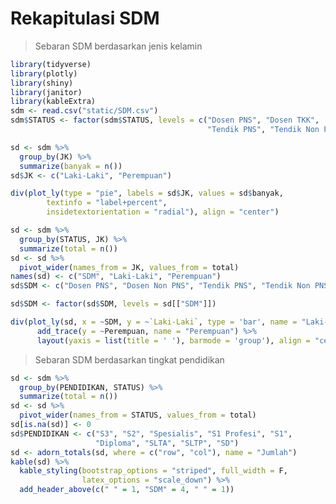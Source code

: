 # Rekapitulasi SDM

> Sebaran SDM berdasarkan jenis kelamin

```r
library(tidyverse)
library(plotly)
library(shiny)
library(janitor)
library(kableExtra)
sdm <- read.csv("static/SDM.csv")
sdm$STATUS <- factor(sdm$STATUS, levels = c("Dosen PNS", "Dosen TKK",
                                            "Tendik PNS", "Tendik Non PNS"))

sd <- sdm %>%
  group_by(JK) %>%
  summarize(banyak = n())
sd$JK <- c("Laki-Laki", "Perempuan")

div(plot_ly(type = "pie", labels = sd$JK, values = sd$banyak,
        textinfo = "label+percent",
        insidetextorientation = "radial"), align = "center")

sd <- sdm %>%
  group_by(STATUS, JK) %>%
  summarize(total = n())
sd <- sd %>%
  pivot_wider(names_from = JK, values_from = total)
names(sd) <- c("SDM", "Laki-Laki", "Perempuan")
sd$SDM <- c("Dosen PNS", "Dosen Non PNS", "Tendik PNS", "Tendik Non PNS")

sd$SDM <- factor(sd$SDM, levels = sd[["SDM"]])

div(plot_ly(sd, x = ~SDM, y = ~`Laki-Laki`, type = 'bar', name = "Laki-Laki") %>% 
      add_trace(y = ~Perempuan, name = "Perempuan") %>%
      layout(yaxis = list(title = ' '), barmode = 'group'), align = "center")
```

> Sebaran SDM berdasarkan tingkat pendidikan

```r
sd <- sdm %>%
  group_by(PENDIDIKAN, STATUS) %>%
  summarize(total = n())
sd <- sd %>%
  pivot_wider(names_from = STATUS, values_from = total)
sd[is.na(sd)] <- 0
sd$PENDIDIKAN <- c("S3", "S2", "Spesialis", "S1 Profesi", "S1",
                   "Diploma", "SLTA", "SLTP", "SD")
sd <- adorn_totals(sd, where = c("row", "col"), name = "Jumlah")
kable(sd) %>%
  kable_styling(bootstrap_options = "striped", full_width = F,
                latex_options = "scale_down") %>%
  add_header_above(c(" " = 1, "SDM" = 4, " " = 1))
```

